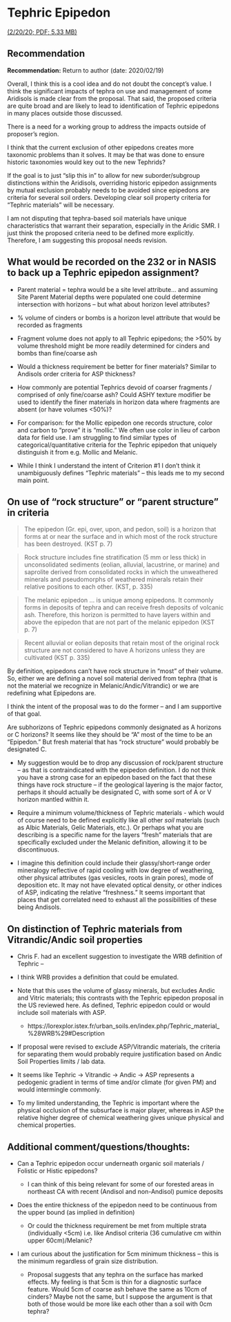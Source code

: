 # Tephric Epipedon 

[(2/20/20; PDF; 5.33 MB)](https://www.nrcs.usda.gov/wps/PA_NRCSConsumption/download?cid=nrcseprd1522015&ext=pdf)

## Recommendation

**Recommendation:** Return to author (date: 2020/02/19)

Overall, I think this is a cool idea and do not doubt the concept’s value. I think the significant impacts of tephra on use and management of some Aridisols is made clear from the proposal. That said, the proposed criteria are quite broad and are likely to lead to identification of Tephric epipedons in many places outside those discussed.

There is a need for a working group to address the impacts outside of proposer’s region.

I think that the current exclusion of other epipedons creates more taxonomic problems than it solves. It may be that was done to ensure historic taxonomies would key out to the new Tephrids? 

If the goal is to just “slip this in” to allow for new suborder/subgroup distinctions within the Aridisols, overriding historic epipedon assignments by mutual exclusion probably needs to be avoided since epipedons are criteria for several soil orders. Developing clear soil property criteria for "Tephric materials" will be necessary.

I am not disputing that tephra-based soil materials have unique characteristics that warrant their separation, especially in the Aridic SMR. I just think the proposed criteria need to be defined more explicitly. Therefore, I am suggesting this proposal needs revision.

## What would be recorded on the 232 or in NASIS to back up a Tephric epipedon assignment?

 - Parent material = tephra would be a site level attribute… and assuming Site Parent Material depths were populated one could determine intersection with horizons -- but what about horizon level attributes?

 - % volume of cinders or bombs is a horizon level attribute that would be recorded as fragments

  - Fragment volume does not apply to all Tephric epipedons; the >50% by volume threshold might be more readily determined for cinders and bombs than fine/coarse ash

  - Would a thickness requirement be better for finer materials? Similar to Andisols order criteria for ASP thickness?

  - How commonly are potential Tephrics devoid of coarser fragments / comprised of only fine/coarse ash? Could ASHY texture modifier be used to identify the finer materials in horizon data where fragments are absent (or have volumes <50%)?

  - For comparison: for the Mollic epipedon one records structure, color and carbon to “prove” it is "mollic." We often use color in lieu of carbon data for field use. I am struggling to find similar types of categorical/quantitative criteria for the Tephric epipedon that uniquely distinguish it from e.g. Mollic and Melanic.

  - While I think I understand the intent of Criterion #1 I don’t think it unambiguously defines "Tephric materials" – this leads me to my second main point.


## On use of “rock structure” or “parent structure” in criteria

> The epipedon (Gr. epi, over, upon, and pedon, soil) is a horizon that forms at or near the surface and in which most of the rock structure has been destroyed. 
> (KST p. 7)

> Rock structure includes fine stratification (5 mm or less thick) in unconsolidated sediments (eolian, alluvial, lacustrine, or marine) and saprolite derived from consolidated rocks in which the unweathered minerals and pseudomorphs of weathered minerals retain their relative positions to each other.
> (KST, p. 335)

> The melanic epipedon … is unique among epipedons. It commonly forms in deposits of tephra and can receive fresh deposits of volcanic ash. Therefore, this horizon is permitted to have layers within and above the epipedon that are not part of the melanic epipedon 
> (KST p. 7)

> Recent alluvial or eolian deposits that retain most of the original rock structure are not considered to have A horizons unless they are cultivated 
> (KST p. 335)

By definition, epipedons can’t have rock structure in “most” of their volume. So, either we are defining a novel soil material derived from tephra (that is not the material we recognize in Melanic/Andic/Vitrandic) or we are redefining what Epipedons are. 

I think the intent of the proposal was to do the former – and I am supportive of that goal. 

Are subhorizons of Tephric epipedons commonly designated as A horizons or C horizons? It seems like they should be “A” most of the time to be an "Epipedon." But fresh material that has "rock structure" would probably be designated C.

 - My suggestion would be to drop any discussion of rock/parent structure -- as that is contraindicated with the epipedon definition. I do not think you have a strong case for an epipedon based on the fact that these things have rock structure -- if the geological layering is the major factor, perhaps it should actually be designated C, with some sort of A or V horizon mantled within it. 
 
 - Require a minimum volume/thickness of Tephric materials - which would of course need to be defined explicitly like all other _soil_ materials (such as Albic Materials, Gelic Materials, etc.). Or perhaps what you are describing is a specific name for the layers "fresh" materials that are specifically excluded under the Melanic definition, allowing it to be discontinuous.

 - I imagine this definition could include their glassy/short-range order mineralogy reflective of rapid cooling with low degree of weathering, other physical attributes (gas vesicles, roots in grain pores), mode of deposition etc. It may not have elevated optical density, or other indices of ASP, indicating the relative "freshness." It seems important that places that get correlated need to exhaust all the possibilities of these being Andisols.

## On distinction of Tephric materials from Vitrandic/Andic soil properties

 - Chris F. had an excellent suggestion to investigate the WRB definition of Tephric –

 - I think WRB provides a definition that could be emulated. 
 
 - Note that this uses the volume of glassy minerals, but excludes Andic and Vitric materials; this contrasts with the Tephric epipedon proposal in the US reviewed here. As defined, Tephric epipedon could or would include soil materials with ASP. 
 
   - https://lorexplor.istex.fr/urban_soils.en/index.php/Tephric_material_%28WRB%29#Description

 - If proposal were revised to exclude ASP/Vitrandic materials, the criteria for separating them would probably require justification based on Andic Soil Properties limits / lab data.

 - It seems like Tephric -> Vitrandic -> Andic -> ASP represents a pedogenic gradient in terms of time and/or climate (for given PM) and would intermingle commonly.

 - To my limited understanding, the Tephric is important where the physical occlusion of the subsurface is major player, whereas in ASP the relative higher degree of chemical weathering gives unique physical and chemical properties.

## Additional comment/questions/thoughts:

 - Can a Tephric epipedon occur underneath organic soil materials / Folistic or Histic epipedons? 

   - I can think of this being relevant for some of our forested areas in northeast CA with recent (Andisol and non-Andisol) pumice deposits

 - Does the entire thickness of the epipedon need to be continuous from the upper bound (as implied in definition)
 
   - Or could the thickness requirement be met from multiple strata (individually <5cm) i.e. like Andisol criteria (36 cumulative cm within upper 60cm)/Melanic?

 - I am curious about the justification for 5cm minimum thickness – this is the minimum regardless of grain size distribution. 
 
   - Proposal suggests that any tephra on the surface has marked effects. My feeling is that 5cm is thin for a diagnostic surface feature. Would 5cm of coarse ash behave the same as 10cm of cinders? Maybe not the same, but I suppose the argument is that both of those would be more like each other than a soil with 0cm tephra?
